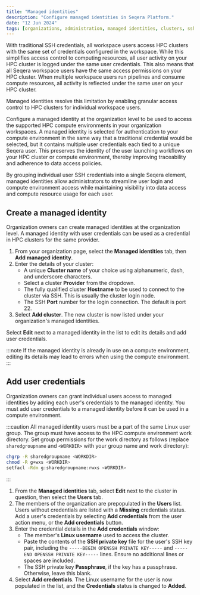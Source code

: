 ```yaml
---
title: "Managed identities"
description: "Configure managed identities in Seqera Platform."
date: "12 Jun 2024"
tags: [organizations, administration, managed identities, clusters, ssh, credentials]
---
```


With traditional SSH credentials, all workspace users access HPC clusters with the same set of credentials configured in the workspace. While this simplifies access control to computing resources, all user activity on your HPC cluster is logged under the same user credentials. This also means that all Seqera workspace users have the same access permissions on your HPC cluster. When multiple workspace users run pipelines and consume compute resources, all activity is reflected under the same user on your HPC cluster. 

Managed identities resolve this limitation by enabling granular access control to HPC clusters for individual workspace users. 

Configure a managed identity at the organization level to be used to access the supported HPC compute environments in your organization workspaces. A managed identity is selected for authentication to your compute environment in the same way that a traditional credential would be selected, but it contains multiple user credentials each tied to a unique Seqera user. This preserves the identity of the user launching workflows on your HPC cluster or compute environment, thereby improving traceability and adherence to data access policies. 

By grouping individual user SSH credentials into a single Seqera element, managed identities allow administrators to streamline user login and compute environment access while maintaining visibility into data access and compute resource usage for each user. 

## Create a managed identity 

Organization owners can create managed identities at the organization level. A managed identity with user credentials can be used as a credential in HPC clusters for the same provider. 

1. From your organization page, select the **Managed identities** tab, then **Add managed identity**.
1. Enter the details of your cluster:
    - A unique **Cluster name** of your choice using alphanumeric, dash, and underscore characters. 
    - Select a cluster **Provider** from the dropdown.
    - The fully qualified cluster **Hostname** to be used to connect to the cluster via SSH. This is usually the cluster login node. 
    - The SSH **Port** number for the login connection. The default is port 22. 
1. Select **Add cluster**. The new cluster is now listed under your organization's managed identities. 

Select **Edit** next to a managed identity in the list to edit its details and add user credentials. 

:::note
If the managed identity is already in use on a compute environment, editing its details may lead to errors when using the compute environment. 
:::

## Add user credentials 

Organization owners can grant individual users access to managed identities by adding each user's credentials to the managed identity. You must add user credentials to a managed identity before it can be used in a compute environment.

:::caution 
All managed identity users must be a part of the same Linux user group. The group must have access to the HPC compute environment work directory. Set group permissions for the work directory as follows (replace `sharedgroupname` and `<WORKDIR>` with your group name and work directory):

```bash
chgrp -R sharedgroupname <WORKDIR>
chmod -R g+wxs <WORKDIR>
setfacl -Rdm g:sharedgroupname:rwxs <WORKDIR>
```
:::

1. From the **Managed identities** tab, select **Edit** next to the cluster in question, then select the **Users** tab. 
1. The members of the organization are prepopulated in the **Users** list. Users without credentials are listed with a **Missing** credentials status. Add a user's credentials by selecting **Add credentials** from the user action menu, or the **Add credentials** button. 
1. Enter the credential details in the **Add credentials** window:
    - The member's **Linux username** used to access the cluster.
    - Paste the contents of the **SSH private key** file for the user's SSH key pair, including the `-----BEGIN OPENSSH PRIVATE KEY-----` and `-----END OPENSSH PRIVATE KEY-----` lines. Ensure no additional lines or spaces are included.
    - The SSH private key **Passphrase**, if the key has a passphrase. Otherwise, leave this blank. 
1. Select **Add credentials**. The Linux username for the user is now populated in the list, and the **Credentials** status is changed to **Added**. 